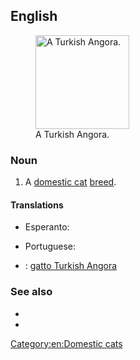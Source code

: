 ==English==
[[File:Angora.jpg|thumb|right|150px|A Turkish Angora.]]
===Noun===
{{en-noun|head=[[Turkish]] [[angora|Angora]]}}

# A [[domestic cat]] [[breed]].

====Translations====
{{trans-top|A domestic cat breed}}
* Esperanto: {{t|eo|angora kato}}
{{trans-mid}}
* Portuguese: {{t|pt|angorá|m}}
{{trans-bottom}}

{{checktrans-top}}
* {{ttbc|it}}: [[gatto Turkish Angora]]
{{trans-bottom}}

===See also===
* {{pedia|Turkish Angora}}
* {{commonslite|Category:Turkish Angora}}

[[Category:en:Domestic cats]]